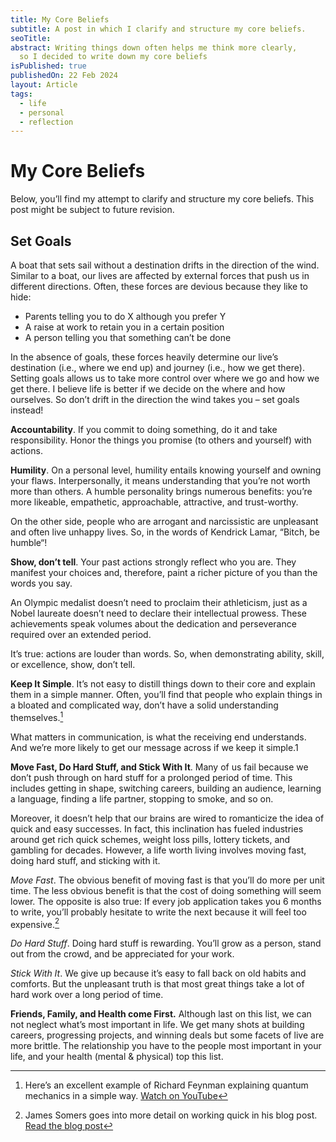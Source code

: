 ```yaml
---
title: My Core Beliefs
subtitle: A post in which I clarify and structure my core beliefs.
seoTitle: 
abstract: Writing things down often helps me think more clearly, 
  so I decided to write down my core beliefs 
isPublished: true
publishedOn: 22 Feb 2024
layout: Article
tags:
  - life
  - personal
  - reflection
---
```


# My Core Beliefs


Below, you’ll find my attempt to clarify and structure my core beliefs. This post might be subject to future revision.

## **Set Goals**
A boat that sets sail without a destination drifts in the direction of the wind. Similar to a boat, our lives are affected by external forces that push us in different directions. Often, these forces are devious because they like to hide:

- Parents telling you to do X although you prefer Y
- A raise at work to retain you in a certain position
- A person telling you that something can’t be done

In the absence of goals, these forces heavily determine our live’s destination (i.e., where we end up) and journey (i.e., how we get there). Setting goals allows us to take more control over where we go and how we get there. I believe life is better if we decide on the where and how ourselves. So don’t drift in the direction the wind takes you – set goals instead!

**Accountability**. If you commit to doing something, do it and take responsibility. Honor the things you promise (to others and yourself) with actions.

**Humility**. On a personal level, humility entails knowing yourself and owning your flaws. Interpersonally, it means understanding that you’re not worth more than others. A humble personality brings numerous benefits: you’re more likeable, empathetic, approachable, attractive, and trust-worthy.

On the other side, people who are arrogant and narcissistic are unpleasant and often live unhappy lives. So, in the words of Kendrick Lamar, “Bitch, be humble“!

**Show, don’t tell**. Your past actions strongly reflect who you are. They manifest your choices and, therefore, paint a richer picture of you than the words you say.

An Olympic medalist doesn’t need to proclaim their athleticism, just as a Nobel laureate doesn’t need to declare their intellectual prowess. These achievements speak volumes about the dedication and perseverance required over an extended period.

It’s true: actions are louder than words. So, when demonstrating ability, skill, or excellence, show, don’t tell.

**Keep It Simple**. It’s not easy to distill things down to their core and explain them in a simple manner. Often, you’ll 
find that people who explain things in a bloated and complicated way, don’t have a solid understanding themselves.[^1]

What matters in communication, is what the receiving end understands. And we’re more likely to get our message across if we keep it simple.1

**Move Fast, Do Hard Stuff, and Stick With It**. Many of us fail because we don’t push through on hard stuff for a prolonged period of time. This includes getting in shape, switching careers, building an audience, learning a language, finding a life partner, stopping to smoke, and so on.

Moreover, it doesn’t help that our brains are wired to romanticize the idea of quick and easy successes. In fact, this inclination has fueled industries around get rich quick schemes, weight loss pills, lottery tickets, and gambling for decades. However, a life worth living involves moving fast, doing hard stuff, and sticking with it.

*Move Fast*. The obvious benefit of moving fast is that you’ll do more per unit time. The less obvious benefit is that the cost of doing something will seem lower. The opposite is also true: If every job application takes you 6 months to write, you’ll probably hesitate to write the next because it will feel too expensive.[^2]

*Do Hard Stuff*. Doing hard stuff is rewarding. You’ll grow as a person, stand out from the crowd, and be appreciated for your work.

*Stick With It*. We give up because it’s easy to fall back on old habits and comforts. But the unpleasant truth is that most great things take a lot of hard work over a long period of time.

**Friends, Family, and Health come First.** Although last on this list, we can not neglect what’s most important in life. We get many shots at building careers, progressing projects, and winning deals but some facets of live are more brittle. The relationship you have to the people most important in your life, and your health (mental & physical) top this list.

[^1]: Here’s an excellent example of Richard Feynman explaining quantum mechanics in a simple way. [Watch on YouTube](https://www.youtube.com/watch?v=ZcpwnozMh2U)

[^2]: James Somers goes into more detail on working quick in his blog post. [Read the blog post](https://jsomers.net/blog/speed-matters)